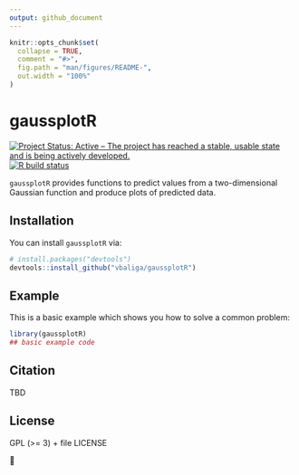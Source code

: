 ```yaml
---
output: github_document
---
```


<!-- README.md is generated from README.Rmd. Please edit that file -->

```r
knitr::opts_chunk$set(
  collapse = TRUE,
  comment = "#>",
  fig.path = "man/figures/README-",
  out.width = "100%"
)
```

# gaussplotR

<!-- badges: start -->
[![Project Status: Active – The project has reached a stable, usable state and is being actively developed.](https://www.repostatus.org/badges/latest/active.svg)](https://www.repostatus.org/#active)
[![R build status](https://github.com/vbaliga/gaussplotR/workflows/R-CMD-check/badge.svg)](https://github.com/vbaliga/gaussplotR/actions)
<!-- badges: end -->

`gaussplotR` provides functions to predict values from a two-dimensional
Gaussian function and produce plots of predicted data.

## Installation

You can install `gaussplotR` via:

``` r
# install.packages("devtools")
devtools::install_github("vbaliga/gaussplotR")
```

## Example

This is a basic example which shows you how to solve a common problem:

```r
library(gaussplotR)
## basic example code
```

## Citation

TBD

## License

GPL (>= 3) + file LICENSE

🐢
